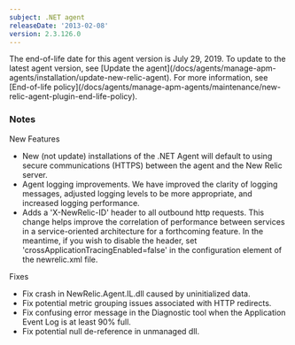 ```yaml
---
subject: .NET agent
releaseDate: '2013-02-08'
version: 2.3.126.0
---
```


<Callout variant="important">
  The end-of-life date for this agent version is July 29, 2019. To update to the latest agent version, see [Update the agent](/docs/agents/manage-apm-agents/installation/update-new-relic-agent). For more information, see [End-of-life policy](/docs/agents/manage-apm-agents/maintenance/new-relic-agent-plugin-end-life-policy).
</Callout>

### Notes

New Features

* New (not update) installations of the .NET Agent will default to using secure communications (HTTPS) between the agent and the New Relic server.
* Agent logging improvements. We have improved the clarity of logging messages, adjusted logging levels to be more appropriate, and increased logging performance.
* Adds a 'X-NewRelic-ID' header to all outbound http requests. This change helps improve the correlation of performance between services in a service-oriented architecture for a forthcoming feature. In the meantime, if you wish to disable the header, set 'crossApplicationTracingEnabled=false' in the configuration element of the newrelic.xml file.

Fixes

* Fix crash in NewRelic.Agent.IL.dll caused by uninitialized data.
* Fix potential metric grouping issues associated with HTTP redirects.
* Fix confusing error message in the Diagnostic tool when the Application Event Log is at least 90% full.
* Fix potential null de-reference in unmanaged dll.
